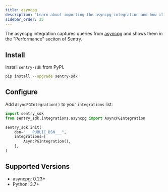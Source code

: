 ```yaml
---
title: asyncpg
description: "Learn about importing the asyncpg integration and how it captures queries from asyncpg."
sidebar_order: 25
---
```


The asyncpg integration captures queries from
[asyncpg](https://magicstack.github.io/asyncpg/current/) and shows them in the "Performance" seciton of Sentry.

## Install

Install `sentry-sdk` from PyPI.

```bash
pip install --upgrade sentry-sdk
```

## Configure

Add `AsyncPGIntegration()` to your `integrations` list:

<SignInNote />

```python
import sentry_sdk
from sentry_sdk.integrations.asyncpg import AsyncPGIntegration

sentry_sdk.init(
    dsn="___PUBLIC_DSN___",
    integrations=[
        AsyncPGIntegration(),
    ],
)
```

## Supported Versions

- asyncpg: 0.23+
- Python: 3.7+
